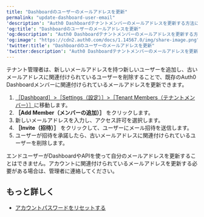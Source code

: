 ```yaml
---
title: "Dashboardのユーザーのメールアドレスを更新"
permalink: "update-dashboard-user-email"
'description': "Auth0 Dashboardテナントメンバーのメールアドレスを更新する方法について説明します。"
'og:title': "Dashboardのユーザーのメールアドレスを更新"
'og:description': "Auth0 Dashboardテナントメンバーのメールアドレスを更新する方法について説明します。"
'og:image': "https://cdn2.auth0.com/docs/1.14567.0/img/share-image.png"
'twitter:title': "Dashboardのユーザーのメールアドレスを更新"
'twitter:description': "Auth0 Dashboardテナントメンバーのメールアドレスを更新する方法について説明します。"
---
```


テナント管理者は、新しいメールアドレスを持つ新しいユーザーを追加し、古いメールアドレスに関連付けられているユーザーを削除することで、既存の<Tooltip data-tooltip-id="react-containers-DefinitionTooltip-0" href="/docs/ja-jp/glossary?term=auth0-dashboard" tip="Auth0 Dashboard: サービスを構成するためのAuth0の主製品。" cta="用語集の表示">Auth0 Dashboard</Tooltip>メンバーに関連付けられているメールアドレスを更新できます。

1. [［Dashboard］>［Settings（設定）］>［Tenant Members（テナントメンバー）］](https://manage.auth0.com/#/tenants/admins)に移動します。
2. **［Add Member（メンバーの追加）］** をクリックします。
3. 新しいメールアドレスを入力し、アクセス許可を選択します。
4. **［Invite（招待）］** をクリックして、ユーザーにメール招待を送信します。
5. ユーザーが招待を承諾したら、古いメールアドレスに関連付けられているユーザーを削除します。

<Callout icon="file-lines" color="#0EA5E9" iconType="regular">

エンドユーザーがDashboardやAPIを使って自分のメールアドレスを更新することはできません。アカウントに関連付けられているメールアドレスを更新する必要がある場合は、管理者に連絡してください。

</Callout>

## もっと詳しく

* [アカウントパスワードをリセットする](/docs/ja-jp/troubleshoot/customer-support/reset-account-passwords)